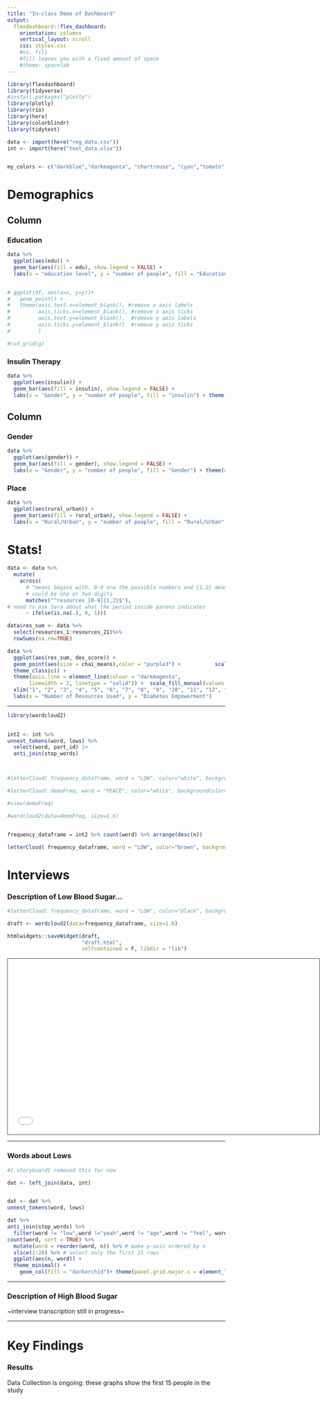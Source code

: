 ```yaml
---
title: "In-class Demo of Dashboard"
output: 
  flexdashboard::flex_dashboard:
    orientation: columns
    vertical_layout: scroll
    css: styles.css
    #vs. fill
    #fill leaves you with a fixed amount of space
    #theme: spacelab
---
```


```r
library(flexdashboard)
library(tidyverse)
#install.packages("plotly")
library(plotly)
library(rio)
library(here)
library(colorblindr)
library(tidytext)

```

```r
data <- import(here("reg_data.csv"))
int <- import(here("text_data.xlsx"))


my_colors <- c("darkblue","darkmagenta", "chartreuse", "cyan","tomato")
```

Demographics
==========


Column {data-width=600}
-----------------------------------------------------------------------

### Education

```r

data %>% 
  ggplot(aes(edu)) + 
  geom_bar(aes(fill = edu), show.legend = FALSE) + 
  labs(x = "education level", y = "number of people", fill = "Education Level") + coord_flip() + theme(axis.title.y=element_blank()) + scale_fill_manual(values = my_colors)


# ggplot(df, aes(x=x, y=y))+
#   geom_point() +
#   theme(axis.text.x=element_blank(), #remove x axis labels
#         axis.ticks.x=element_blank(), #remove x axis ticks
#         axis.text.y=element_blank(),  #remove y axis labels
#         axis.ticks.y=element_blank()  #remove y axis ticks
#         )

#cvd_grid(g)
```


### Insulin Therapy

```r

data %>% 
  ggplot(aes(insulin)) + 
  geom_bar(aes(fill = insulin), show.legend = FALSE) + 
  labs(x = "Gender", y = "number of people", fill = "insulin") + theme(axis.title.x=element_blank()) + scale_fill_manual(values = my_colors)

```


Column {data-width=600}
-----------------------------------------------------------------------




### Gender  {data-padding=10}

```r

data %>% 
  ggplot(aes(gender)) + 
  geom_bar(aes(fill = gender), show.legend = FALSE) + 
  labs(x = "Gender", y = "number of people", fill = "Gender") + theme(axis.title.x=element_blank()) +  scale_fill_manual(values = my_colors)

```

### Place

```r
data %>% 
  ggplot(aes(rural_urban)) + 
  geom_bar(aes(fill = rural_urban), show.legend = FALSE) + 
  labs(x = "Rural/Urban", y = "number of people", fill = "Rural/Urban") + theme(axis.title.x=element_blank()) +  scale_fill_manual(values = my_colors)

```


Stats!
===========

```r
data <- data %>%
  mutate(
    across(
      # ^means begins with. 0-9 are the possible numbers and {1,2} means it 
      # could be one or two digits
      matches("^resources_[0-9]{1,2}$"), 
# need to ask Sara about what the period inside parens indicates
      ~ ifelse(is.na(.), 0, 1)))


```

```r

data$res_sum <- data %>% 
  select(resources_1:resources_21)%>%
  rowSums(na.rm=TRUE)

```

```r
data %>% 
  ggplot(aes(res_sum, des_score)) + 
  geom_point(aes(size = chai_means),color = "purple3") +           scale_color_manual(values = my_colors)+ 
  theme_classic() + 
  theme(axis.line = element_line(colour = "darkmagenta", 
       linewidth = 2, linetype = "solid")) +  scale_fill_manual(values = my_colors) + 
  xlim("1", "2", "3", "4", "5", "6", "7", "8", "9", "10", "11", "12", "13") +
  labs(x = "Number of Resources Used", y = "Diabetes Empowerment")

```

--------



```r
library(wordcloud2) 

 
int2 <- int %>% 
unnest_tokens(word, lows) %>% 
  select(word, part_id) |>
  anti_join(stop_words)



#letterCloud( frequency_dataframe, word = "LOW", color="white", backgroundColor="deepskyblue")

#letterCloud( demoFreq, word = "PEACE", color="white", backgroundColor="pink")

#view(demoFreq)

#wordcloud2(data=demoFreq, size=1.6)


frequency_dataframe = int2 %>% count(word) %>% arrange(desc(n))

letterCloud( frequency_dataframe, word = "LOW", color="brown", backgroundColor= "green")

```


Interviews 
=================================


### **Description of Low Blood Sugar...**

```r
#letterCloud( frequency_dataframe, word = "LOW", color="black", backgroundColor="deepskyblue")

draft <- wordcloud2(data=frequency_dataframe, size=1.6)

htmlwidgets::saveWidget(draft, 
                        "draft.html",
                        selfcontained = F, libdir = "lib")
```
<iframe src="draft.html" height="405" width="720" style="border: 1px solid #464646;" allowfullscreen="" allow="autoplay"></iframe>

-----------

### Words about Lows

```r
#{.storyboard} removed this for now

dat <- left_join(data, int)


dat <- dat %>% 
unnest_tokens(word, lows)

dat %>% 
anti_join(stop_words) %>% 
  filter(word != "low",word !="yeah",word != "ago",word != "feel", word !="feeling", word != "lows", word != "describe", word != "super", word != "sugar", word != "straight", word != "start", word != "dexcom", word != "feels", word != "feelings", word != "extreme", word != "gonna", word != "guys") %>% 
count(word, sort = TRUE) %>% 
  mutate(word = reorder(word, n)) %>% # make y-axis ordered by n
  slice(1:20) %>% # select only the first 15 rows
  ggplot(aes(n, word)) +
  theme_minimal() +
    geom_col(fill = "darkorchid")+ theme(panel.grid.major.x = element_line(color = "grey",size = 0.25, linetype = 1), panel.grid = element_blank()) + labs( x = "Count", y = "Word", Title = "Word frequencies in posts", subtitle = "Top 20 words displayed", caption = "From first 5 interviews - transcription in progress")


```

-----

### **Description of High Blood Sugar**

~interview transcription still in progress~ 

-------------
Key Findings
========================
### Results

Data Collection is ongoing: these graphs show the first 15 people in the study


